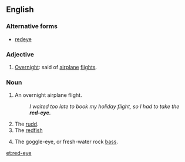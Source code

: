 {{wikipedia|red-eye flight}}
{{wikipedia|dab=Red eye}}

==English==

===Alternative forms===
* [[redeye]]
===Adjective===
{{en-adj|-}}
# {{context|informal|lang=en}} [[overnight|Overnight]]: said of [[airplane]] [[flight]]s.
===Noun===
{{en-noun|s}}
# {{context|informal|lang=en}} An overnight airplane flight.
#: ''I waited too late to book my holiday flight, so I had to take the '''red-eye.'''''
# The [[rudd]].
# The [[redfish]]
# {{context|US|dialect|lang=en}} The goggle-eye, or fresh-water rock [[bass]].

{{Webster 1913}}
[[et:red-eye]]